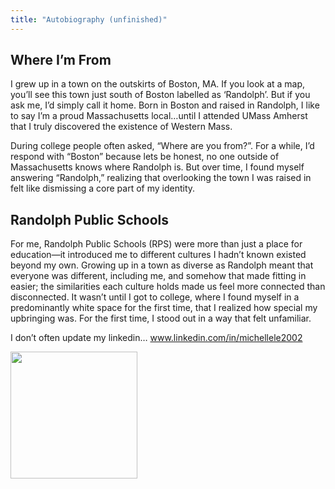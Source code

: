```yaml
---
title: "Autobiography (unfinished)"
---
```


## Where I'm From

I grew up in a town on the outskirts of Boston, MA. If you look at a map, you'll see this town just south of Boston labelled as 'Randolph'. But if you ask me, I'd simply call it home. Born in Boston and raised in Randolph, I like to say I'm a proud Massachusetts local...until I attended UMass Amherst that I truly discovered the existence of Western Mass.

During college people often asked, "Where are you from?". For a while, I'd respond with "Boston" because lets be honest, no one outside of Massachusetts knows where Randolph is. But over time, I found myself answering "Randolph," realizing that overlooking the town I was raised in felt like dismissing a core part of my identity.

## Randolph Public Schools

For me, Randolph Public Schools (RPS) were more than just a place for education—it introduced me to different cultures I hadn't known existed beyond my own. Growing up in a town as diverse as Randolph meant that everyone was different, including me, and somehow that made fitting in easier; the similarities each culture holds made us feel more connected than disconnected. It wasn't until I got to college, where I found myself in a predominantly white space for the first time, that I realized how special my upbringing was. For the first time, I stood out in a way that felt unfamiliar.

I don't often update my linkedin... [www.linkedin.com/in/michellele2002](https://www.linkedin.com/in/michellele2002/)

![](pictureevogen.jpg){width="203"}
